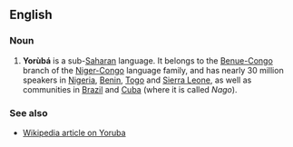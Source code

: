 ==English==
===Noun===

# '''Yorùbá''' is a sub-[[w:Sahara|Saharan]] language. It belongs to the [[w:Benue-Congo|Benue-Congo]] branch of the [[w:Niger-Congo languages|Niger-Congo]] language family, and has nearly 30 million speakers in [[Nigeria]], [[Benin]], [[Togo]] and [[Sierra Leone]], as well as communities in [[Brazil]] and [[Cuba]] (where it is called ''Nago'').


===See also===
*[[w:Yoruba language|Wikipedia article on Yoruba]]